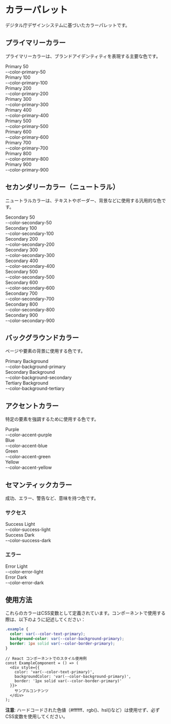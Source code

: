 
<Meta title="デザインシステム/カラーパレット" />

# カラーパレット

デジタル庁デザインシステムに基づいたカラーパレットです。

## プライマリーカラー

プライマリーカラーは、ブランドアイデンティティを表現する主要な色です。

<div style={{ display: 'grid', gridTemplateColumns: 'repeat(auto-fit, minmax(120px, 1fr))', gap: '8px', marginBottom: '32px' }}>
  <div style={{ textAlign: 'center' }}>
    <div style={{ width: '100%', height: '80px', backgroundColor: 'var(--color-primary-50)', borderRadius: '8px', border: '1px solid var(--color-border-primary)', marginBottom: '8px' }}></div>
    <div style={{ fontSize: '12px', fontWeight: '500' }}>Primary 50</div>
    <div style={{ fontSize: '10px', color: 'var(--color-text-secondary)' }}>--color-primary-50</div>
  </div>
  <div style={{ textAlign: 'center' }}>
    <div style={{ width: '100%', height: '80px', backgroundColor: 'var(--color-primary-100)', borderRadius: '8px', border: '1px solid var(--color-border-primary)', marginBottom: '8px' }}></div>
    <div style={{ fontSize: '12px', fontWeight: '500' }}>Primary 100</div>
    <div style={{ fontSize: '10px', color: 'var(--color-text-secondary)' }}>--color-primary-100</div>
  </div>
  <div style={{ textAlign: 'center' }}>
    <div style={{ width: '100%', height: '80px', backgroundColor: 'var(--color-primary-200)', borderRadius: '8px', border: '1px solid var(--color-border-primary)', marginBottom: '8px' }}></div>
    <div style={{ fontSize: '12px', fontWeight: '500' }}>Primary 200</div>
    <div style={{ fontSize: '10px', color: 'var(--color-text-secondary)' }}>--color-primary-200</div>
  </div>
  <div style={{ textAlign: 'center' }}>
    <div style={{ width: '100%', height: '80px', backgroundColor: 'var(--color-primary-300)', borderRadius: '8px', border: '1px solid var(--color-border-primary)', marginBottom: '8px' }}></div>
    <div style={{ fontSize: '12px', fontWeight: '500' }}>Primary 300</div>
    <div style={{ fontSize: '10px', color: 'var(--color-text-secondary)' }}>--color-primary-300</div>
  </div>
  <div style={{ textAlign: 'center' }}>
    <div style={{ width: '100%', height: '80px', backgroundColor: 'var(--color-primary-400)', borderRadius: '8px', border: '1px solid var(--color-border-primary)', marginBottom: '8px' }}></div>
    <div style={{ fontSize: '12px', fontWeight: '500' }}>Primary 400</div>
    <div style={{ fontSize: '10px', color: 'var(--color-text-secondary)' }}>--color-primary-400</div>
  </div>
  <div style={{ textAlign: 'center' }}>
    <div style={{ width: '100%', height: '80px', backgroundColor: 'var(--color-primary-500)', borderRadius: '8px', border: '1px solid var(--color-border-primary)', marginBottom: '8px' }}></div>
    <div style={{ fontSize: '12px', fontWeight: '500' }}>Primary 500</div>
    <div style={{ fontSize: '10px', color: 'var(--color-text-secondary)' }}>--color-primary-500</div>
  </div>
  <div style={{ textAlign: 'center' }}>
    <div style={{ width: '100%', height: '80px', backgroundColor: 'var(--color-primary-600)', borderRadius: '8px', border: '1px solid var(--color-border-primary)', marginBottom: '8px' }}></div>
    <div style={{ fontSize: '12px', fontWeight: '500' }}>Primary 600</div>
    <div style={{ fontSize: '10px', color: 'var(--color-text-secondary)' }}>--color-primary-600</div>
  </div>
  <div style={{ textAlign: 'center' }}>
    <div style={{ width: '100%', height: '80px', backgroundColor: 'var(--color-primary-700)', borderRadius: '8px', border: '1px solid var(--color-border-primary)', marginBottom: '8px' }}></div>
    <div style={{ fontSize: '12px', fontWeight: '500' }}>Primary 700</div>
    <div style={{ fontSize: '10px', color: 'var(--color-text-secondary)' }}>--color-primary-700</div>
  </div>
  <div style={{ textAlign: 'center' }}>
    <div style={{ width: '100%', height: '80px', backgroundColor: 'var(--color-primary-800)', borderRadius: '8px', border: '1px solid var(--color-border-primary)', marginBottom: '8px' }}></div>
    <div style={{ fontSize: '12px', fontWeight: '500' }}>Primary 800</div>
    <div style={{ fontSize: '10px', color: 'var(--color-text-secondary)' }}>--color-primary-800</div>
  </div>
  <div style={{ textAlign: 'center' }}>
    <div style={{ width: '100%', height: '80px', backgroundColor: 'var(--color-primary-900)', borderRadius: '8px', border: '1px solid var(--color-border-primary)', marginBottom: '8px' }}></div>
    <div style={{ fontSize: '12px', fontWeight: '500' }}>Primary 900</div>
    <div style={{ fontSize: '10px', color: 'var(--color-text-secondary)' }}>--color-primary-900</div>
  </div>
</div>

## セカンダリーカラー（ニュートラル）

ニュートラルカラーは、テキストやボーダー、背景などに使用する汎用的な色です。

<div style={{ display: 'grid', gridTemplateColumns: 'repeat(auto-fit, minmax(120px, 1fr))', gap: '8px', marginBottom: '32px' }}>
  <div style={{ textAlign: 'center' }}>
    <div style={{ width: '100%', height: '80px', backgroundColor: 'var(--color-secondary-50)', borderRadius: '8px', border: '1px solid var(--color-border-primary)', marginBottom: '8px' }}></div>
    <div style={{ fontSize: '12px', fontWeight: '500' }}>Secondary 50</div>
    <div style={{ fontSize: '10px', color: 'var(--color-text-secondary)' }}>--color-secondary-50</div>
  </div>
  <div style={{ textAlign: 'center' }}>
    <div style={{ width: '100%', height: '80px', backgroundColor: 'var(--color-secondary-100)', borderRadius: '8px', border: '1px solid var(--color-border-primary)', marginBottom: '8px' }}></div>
    <div style={{ fontSize: '12px', fontWeight: '500' }}>Secondary 100</div>
    <div style={{ fontSize: '10px', color: 'var(--color-text-secondary)' }}>--color-secondary-100</div>
  </div>
  <div style={{ textAlign: 'center' }}>
    <div style={{ width: '100%', height: '80px', backgroundColor: 'var(--color-secondary-200)', borderRadius: '8px', border: '1px solid var(--color-border-primary)', marginBottom: '8px' }}></div>
    <div style={{ fontSize: '12px', fontWeight: '500' }}>Secondary 200</div>
    <div style={{ fontSize: '10px', color: 'var(--color-text-secondary)' }}>--color-secondary-200</div>
  </div>
  <div style={{ textAlign: 'center' }}>
    <div style={{ width: '100%', height: '80px', backgroundColor: 'var(--color-secondary-300)', borderRadius: '8px', border: '1px solid var(--color-border-primary)', marginBottom: '8px' }}></div>
    <div style={{ fontSize: '12px', fontWeight: '500' }}>Secondary 300</div>
    <div style={{ fontSize: '10px', color: 'var(--color-text-secondary)' }}>--color-secondary-300</div>
  </div>
  <div style={{ textAlign: 'center' }}>
    <div style={{ width: '100%', height: '80px', backgroundColor: 'var(--color-secondary-400)', borderRadius: '8px', border: '1px solid var(--color-border-primary)', marginBottom: '8px' }}></div>
    <div style={{ fontSize: '12px', fontWeight: '500' }}>Secondary 400</div>
    <div style={{ fontSize: '10px', color: 'var(--color-text-secondary)' }}>--color-secondary-400</div>
  </div>
  <div style={{ textAlign: 'center' }}>
    <div style={{ width: '100%', height: '80px', backgroundColor: 'var(--color-secondary-500)', borderRadius: '8px', border: '1px solid var(--color-border-primary)', marginBottom: '8px' }}></div>
    <div style={{ fontSize: '12px', fontWeight: '500' }}>Secondary 500</div>
    <div style={{ fontSize: '10px', color: 'var(--color-text-secondary)' }}>--color-secondary-500</div>
  </div>
  <div style={{ textAlign: 'center' }}>
    <div style={{ width: '100%', height: '80px', backgroundColor: 'var(--color-secondary-600)', borderRadius: '8px', border: '1px solid var(--color-border-primary)', marginBottom: '8px' }}></div>
    <div style={{ fontSize: '12px', fontWeight: '500' }}>Secondary 600</div>
    <div style={{ fontSize: '10px', color: 'var(--color-text-secondary)' }}>--color-secondary-600</div>
  </div>
  <div style={{ textAlign: 'center' }}>
    <div style={{ width: '100%', height: '80px', backgroundColor: 'var(--color-secondary-700)', borderRadius: '8px', border: '1px solid var(--color-border-primary)', marginBottom: '8px' }}></div>
    <div style={{ fontSize: '12px', fontWeight: '500' }}>Secondary 700</div>
    <div style={{ fontSize: '10px', color: 'var(--color-text-secondary)' }}>--color-secondary-700</div>
  </div>
  <div style={{ textAlign: 'center' }}>
    <div style={{ width: '100%', height: '80px', backgroundColor: 'var(--color-secondary-800)', borderRadius: '8px', border: '1px solid var(--color-border-primary)', marginBottom: '8px' }}></div>
    <div style={{ fontSize: '12px', fontWeight: '500' }}>Secondary 800</div>
    <div style={{ fontSize: '10px', color: 'var(--color-text-secondary)' }}>--color-secondary-800</div>
  </div>
  <div style={{ textAlign: 'center' }}>
    <div style={{ width: '100%', height: '80px', backgroundColor: 'var(--color-secondary-900)', borderRadius: '8px', border: '1px solid var(--color-border-primary)', marginBottom: '8px' }}></div>
    <div style={{ fontSize: '12px', fontWeight: '500' }}>Secondary 900</div>
    <div style={{ fontSize: '10px', color: 'var(--color-text-secondary)' }}>--color-secondary-900</div>
  </div>
</div>

## バックグラウンドカラー

ページや要素の背景に使用する色です。

<div style={{ display: 'grid', gridTemplateColumns: 'repeat(auto-fit, minmax(160px, 1fr))', gap: '16px', marginBottom: '32px' }}>
  <div style={{ textAlign: 'center' }}>
    <div style={{ width: '100%', height: '80px', backgroundColor: 'var(--color-background-primary)', borderRadius: '8px', border: '1px solid var(--color-border-primary)', marginBottom: '8px' }} />
    <div style={{ fontSize: '12px', fontWeight: '500' }}>Primary Background</div>
    <div style={{ fontSize: '10px', color: 'var(--color-text-secondary)' }}>--color-background-primary</div>
  </div>
  <div style={{ textAlign: 'center' }}>
    <div style={{ width: '100%', height: '80px', backgroundColor: 'var(--color-background-secondary)', borderRadius: '8px', border: '1px solid var(--color-border-primary)', marginBottom: '8px' }} />
    <div style={{ fontSize: '12px', fontWeight: '500' }}>Secondary Background</div>
    <div style={{ fontSize: '10px', color: 'var(--color-text-secondary)' }}>--color-background-secondary</div>
  </div>
  <div style={{ textAlign: 'center' }}>
    <div style={{ width: '100%', height: '80px', backgroundColor: 'var(--color-background-tertiary)', borderRadius: '8px', border: '1px solid var(--color-border-primary)', marginBottom: '8px' }} />
    <div style={{ fontSize: '12px', fontWeight: '500' }}>Tertiary Background</div>
    <div style={{ fontSize: '10px', color: 'var(--color-text-secondary)' }}>--color-background-tertiary</div>
  </div>
</div>

## アクセントカラー

特定の要素を強調するために使用する色です。

<div style={{ display: 'grid', gridTemplateColumns: 'repeat(auto-fit, minmax(140px, 1fr))', gap: '16px', marginBottom: '32px' }}>
  <div style={{ textAlign: 'center' }}>
    <div style={{ width: '100%', height: '60px', backgroundColor: 'var(--color-accent-purple)', borderRadius: '8px', border: '1px solid var(--color-border-primary)', marginBottom: '8px' }}></div>
    <div style={{ fontSize: '12px', fontWeight: '500' }}>Purple</div>
    <div style={{ fontSize: '10px', color: 'var(--color-text-secondary)' }}>--color-accent-purple</div>
  </div>
  <div style={{ textAlign: 'center' }}>
    <div style={{ width: '100%', height: '60px', backgroundColor: 'var(--color-accent-blue)', borderRadius: '8px', border: '1px solid var(--color-border-primary)', marginBottom: '8px' }}></div>
    <div style={{ fontSize: '12px', fontWeight: '500' }}>Blue</div>
    <div style={{ fontSize: '10px', color: 'var(--color-text-secondary)' }}>--color-accent-blue</div>
  </div>
  <div style={{ textAlign: 'center' }}>
    <div style={{ width: '100%', height: '60px', backgroundColor: 'var(--color-accent-green)', borderRadius: '8px', border: '1px solid var(--color-border-primary)', marginBottom: '8px' }}></div>
    <div style={{ fontSize: '12px', fontWeight: '500' }}>Green</div>
    <div style={{ fontSize: '10px', color: 'var(--color-text-secondary)' }}>--color-accent-green</div>
  </div>
  <div style={{ textAlign: 'center' }}>
    <div style={{ width: '100%', height: '60px', backgroundColor: 'var(--color-accent-yellow)', borderRadius: '8px', border: '1px solid var(--color-border-primary)', marginBottom: '8px' }}></div>
    <div style={{ fontSize: '12px', fontWeight: '500' }}>Yellow</div>
    <div style={{ fontSize: '10px', color: 'var(--color-text-secondary)' }}>--color-accent-yellow</div>
  </div>
</div>

## セマンティックカラー

成功、エラー、警告など、意味を持つ色です。

### サクセス

<div style={{ display: 'grid', gridTemplateColumns: 'repeat(auto-fit, minmax(140px, 1fr))', gap: '16px', marginBottom: '24px' }}>
  <div style={{ textAlign: 'center' }}>
    <div style={{ width: '100%', height: '60px', backgroundColor: 'var(--color-success-light)', borderRadius: '8px', border: '1px solid var(--color-border-primary)', marginBottom: '8px' }}></div>
    <div style={{ fontSize: '12px', fontWeight: '500' }}>Success Light</div>
    <div style={{ fontSize: '10px', color: 'var(--color-text-secondary)' }}>--color-success-light</div>
  </div>
  <div style={{ textAlign: 'center' }}>
    <div style={{ width: '100%', height: '60px', backgroundColor: 'var(--color-success-dark)', borderRadius: '8px', border: '1px solid var(--color-border-primary)', marginBottom: '8px' }}></div>
    <div style={{ fontSize: '12px', fontWeight: '500' }}>Success Dark</div>
    <div style={{ fontSize: '10px', color: 'var(--color-text-secondary)' }}>--color-success-dark</div>
  </div>
</div>

### エラー

<div style={{ display: 'grid', gridTemplateColumns: 'repeat(auto-fit, minmax(140px, 1fr))', gap: '16px', marginBottom: '24px' }}>
  <div style={{ textAlign: 'center' }}>
    <div style={{ width: '100%', height: '60px', backgroundColor: 'var(--color-error-light)', borderRadius: '8px', border: '1px solid var(--color-border-primary)', marginBottom: '8px' }}></div>
    <div style={{ fontSize: '12px', fontWeight: '500' }}>Error Light</div>
    <div style={{ fontSize: '10px', color: 'var(--color-text-secondary)' }}>--color-error-light</div>
  </div>
  <div style={{ textAlign: 'center' }}>
    <div style={{ width: '100%', height: '60px', backgroundColor: 'var(--color-error-dark)', borderRadius: '8px', border: '1px solid var(--color-border-primary)', marginBottom: '8px' }}></div>
    <div style={{ fontSize: '12px', fontWeight: '500' }}>Error Dark</div>
    <div style={{ fontSize: '10px', color: 'var(--color-text-secondary)' }}>--color-error-dark</div>
  </div>
</div>

## 使用方法

これらのカラーはCSS変数として定義されています。コンポーネントで使用する際は、以下のように記述してください：

```css
.example {
  color: var(--color-text-primary);
  background-color: var(--color-background-primary);
  border: 1px solid var(--color-border-primary);
}
```

```tsx
// React コンポーネントでのスタイル使用例
const ExampleComponent = () => (
  <div style={{
    color: 'var(--color-text-primary)',
    backgroundColor: 'var(--color-background-primary)',
    border: '1px solid var(--color-border-primary)'
  }}>
    サンプルコンテンツ
  </div>
);
```

**注意**: ハードコードされた色値（#ffffff、rgb()、hsl()など）は使用せず、必ずCSS変数を使用してください。
